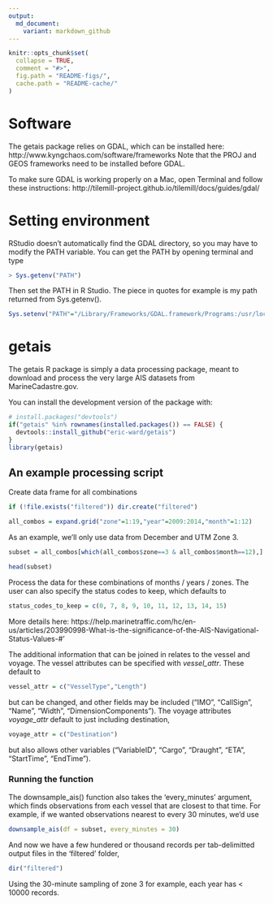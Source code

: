 ```yaml
---
output:
  md_document:
    variant: markdown_github
---
```


<!-- README.md is generated from README.Rmd. Please edit that file -->

```r
knitr::opts_chunk$set(
  collapse = TRUE,
  comment = "#>",
  fig.path = "README-figs/",
  cache.path = "README-cache/"
)
```

# Software

The getais package relies on GDAL, which can be installed here:
http://www.kyngchaos.com/software/frameworks
Note that the PROJ and GEOS frameworks need to be installed before GDAL.  

To make sure GDAL is working properly on a Mac, open Terminal and follow these instructions:
http://tilemill-project.github.io/tilemill/docs/guides/gdal/

# Setting environment

RStudio doesn't automatically find the GDAL directory, so you may have to modify the PATH variable. You can get the PATH by opening terminal and type 
```r
> Sys.getenv("PATH")
```

Then set the PATH in R Studio. The piece in quotes for example is my path returned from Sys.getenv().
```r
Sys.setenv("PATH"="/Library/Frameworks/GDAL.framework/Programs:/usr/local/bin:/usr/bin:/bin:/usr/sbin:/sbin:/usr/local/sbin:/Library/TeX/texbin")
```

# getais

The getais R package is simply a data processing package, meant to download and process the very large AIS datasets from MarineCadastre.gov. 

You can install the development version of the package with:

```r
# install.packages("devtools")
if("getais" %in% rownames(installed.packages()) == FALSE) {
  devtools::install_github("eric-ward/getais")
}
library(getais)
```
    
## An example processing script

Create data frame for all combinations

```r
if (!file.exists("filtered")) dir.create("filtered")

all_combos = expand.grid("zone"=1:19,"year"=2009:2014,"month"=1:12)
```

As an example, we'll only use data from December and UTM Zone 3.

```r
subset = all_combos[which(all_combos$zone==3 & all_combos$month==12),]

head(subset)
```

Process the data for these combinations of months / years / zones. The user can also specify the status codes to keep, which defaults to 

```r
status_codes_to_keep = c(0, 7, 8, 9, 10, 11, 12, 13, 14, 15)
```

More details here: https://help.marinetraffic.com/hc/en-us/articles/203990998-What-is-the-significance-of-the-AIS-Navigational-Status-Values-#'

The additional information that can be joined in relates to the vessel and voyage. The vessel attributes can be specified with *vessel_attr*. These default to

```r
vessel_attr = c("VesselType","Length")
```

but can be changed, and other fields may be included ("IMO", "CallSign", "Name", "Width", "DimensionComponents"). The voyage attributes *voyage_attr* default to just including destination,

```r
voyage_attr = c("Destination")
```

but also allows other variables ("VariableID", "Cargo", "Draught", "ETA", "StartTime", "EndTime").  

### Running the function 

The downsample_ais() function also takes the 'every_minutes' argument, which finds observations from each vessel that are closest to that time. For example, if we wanted observations nearest to every 30 minutes, we'd use

```r
downsample_ais(df = subset, every_minutes = 30)
```

And now we have a few hundered or thousand records per tab-delimitted output files in the 'filtered' folder,

```r
dir("filtered")
```

Using the 30-minute sampling of zone 3 for example, each year has < 10000 records. 
